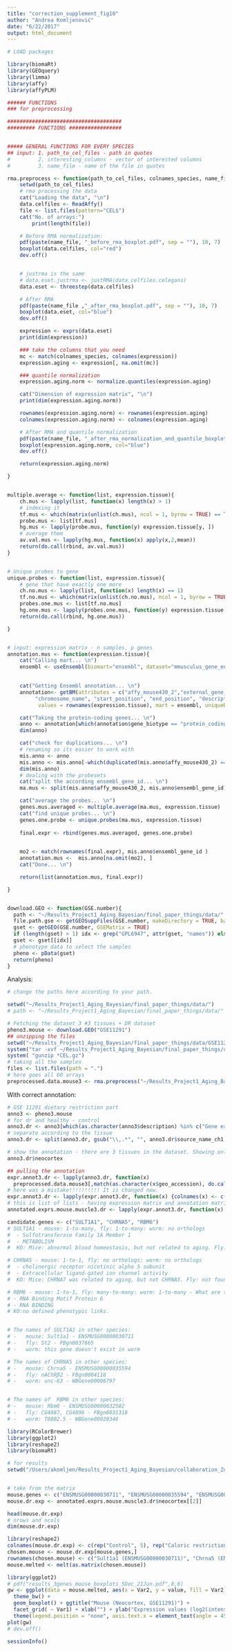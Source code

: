 ```yaml
---
title: "correction_supplement_fig10"
author: "Andrea Komljenović"
date: "6/22/2017"
output: html_document
---
```


```r

# LOAD packages

library(biomaRt)
library(GEOquery)
library(limma)
library(affy)
library(affyPLM)

###### FUNCTIONS
### for preprocessing

#####################################
######### FUNCTIONS #################


##### GENERAL FUNCTIONS FOR EVERY SPECIES
## input: 1. path_to_cel_files - path in quotes
#		  2. interesting_columns - vector of interested columns		
#		  3. name_file - name of the file in quotes		

rma.preprocess <- function(path_to_cel_files, colnames_species, name_file){
	setwd(path_to_cel_files)
	# rma processing the data
	cat("Loading the data", "\n")
	data.celfiles <- ReadAffy()
	file <- list.files(pattern="CEL$")
	cat("No. of arrays:")
		print(length(file))

	# Before RMA normalization:
	pdf(paste(name_file, "_before_rma_boxplot.pdf", sep = ""), 10, 7)
	boxplot(data.celfiles, col="red")
	dev.off()


	# justrma is the same
	# data.eset.justrma <- justRMA(data.celfiles.celegans)
	data.eset <- threestep(data.celfiles)

	# After RMA
	pdf(paste(name_file ,"_after_rma_boxplot.pdf", sep = ""), 10, 7)
	boxplot(data.eset, col="blue")
	dev.off()

	expression <- exprs(data.eset)
    print(dim(expression))

	### take the columns that you need
	mc <- match(colnames_species, colnames(expression))
	expression.aging <- expression[, na.omit(mc)]

	### quantile normalization 
	expression.aging.norm <- normalize.quantiles(expression.aging)

	cat("Dimension of expression matrix", "\n")
	print(dim(expression.aging.norm))

	rownames(expression.aging.norm) <- rownames(expression.aging)
	colnames(expression.aging.norm) <- colnames(expression.aging)

	# After RMA and quantile normalization
	pdf(paste(name_file, "_after_rma_normalization_and_quantile_boxplot.pdf", sep = ""), 10, 7)
	boxplot(expression.aging.norm, col="blue")
	dev.off()

	return(expression.aging.norm)

}


multiple.average <- function(list, expression.tissue){
	ch.mus <- lapply(list, function(x) length(x) > 1)
	# indexing it
	tf.mus <- which(matrix(unlist(ch.mus), ncol = 1, byrow = TRUE) == TRUE)
	probe.mus <- list[tf.mus]
	hg.mus <- lapply(probe.mus, function(y) expression.tissue[y, ])
	# average them
	av.val.mus <- lapply(hg.mus, function(x) apply(x,2,mean))
	return(do.call(rbind, av.val.mus))
}


# Unique probes to gene
unique.probes <- function(list, expression.tissue){
	# gene that have exactly one more
	ch.no.mus <- lapply(list, function(x) length(x) == 1)
	tf.no.mus <- which(matrix(unlist(ch.no.mus), ncol = 1, byrow = TRUE) == TRUE)
	probes.one.mus <- list[tf.no.mus]
	hg.one.mus <- lapply(probes.one.mus, function(y) expression.tissue[y, ])
	return(do.call(rbind, hg.one.mus)) 

}


# input: expression matrix - n samples, p genes
annotation.mus <- function(expression.tissue){
	cat("Calling mart... \n")
	ensembl <- useEnsembl(biomart="ensembl", dataset="mmusculus_gene_ensembl", version = 85)
	

	cat("Getting Ensembl annotation... \n")
	annotation<- getBM(attributes = c("affy_mouse430_2","external_gene_name","ensembl_gene_id", "entrezgene",
		 "chromosome_name", "start_position", "end_position", "description", "gene_biotype"), filters=c("affy_mouse430_2"),
          values = rownames(expression.tissue), mart = ensembl, uniqueRows = TRUE)

	cat("Taking the protein-coding genes... \n")
	anno <- annotation[which(annotation$gene_biotype == "protein_coding"),]
	dim(anno)

	cat("check for duplications... \n")
	# renaming so its easier to work with
	mis.anno <- anno
	mis.anno <- mis.anno[-which(duplicated(mis.anno$affy_mouse430_2) == "TRUE"),]
	dim(mis.anno)
	# dealing with the probesets
	cat("split the according ensembl_gene_id... \n")
	ma.mus <- split(mis.anno$affy_mouse430_2, mis.anno$ensembl_gene_id) 

	cat("average the probes... \n")
	genes.mus.averaged <- multiple.average(ma.mus, expression.tissue)
	cat("find unique probes... \n")
	genes.one.probe <- unique.probes(ma.mus, expression.tissue)
	
	final.expr <- rbind(genes.mus.averaged, genes.one.probe)
	

	mo2 <- match(rownames(final.expr), mis.anno$ensembl_gene_id )
	annotation.mus <-  mis.anno[na.omit(mo2), ]
	cat("Done... \n")

	return(list(annotation.mus, final.expr))

}


download.GEO <- function(GSE.number){
  path <- "~/Results_Project1_Aging_Bayesian/final_paper_things/data/"
  file.path.gse <- getGEOSuppFiles(GSE.number, makeDirectory = TRUE, baseDir = path)
  gset <- getGEO(GSE.number, GSEMatrix = TRUE)
  if (length(gset) > 1) idx <- grep("GPL6947", attr(gset, "names")) else idx <- 1
  gset <- gset[[idx]]
  # phenotype data to select the samples
  pheno <- pData(gset)
  return(pheno)
}

```

Analysis:

```r

# change the paths here according to your path.

setwd("~/Results_Project1_Aging_Bayesian/final_paper_things/data/")
# path <- "~/Results_Project1_Aging_Bayesian/final_paper_things/data/"

# Fetching the dataset 3 #3 tissues + DR dataset
pheno3.mouse <- download.GEO("GSE11291")
## unzipping the files
setwd("~/Results_Project1_Aging_Bayesian/final_paper_things/data/GSE11291/")
system("tar -xvf ~/Results_Project1_Aging_Bayesian/final_paper_things/data/GSE11291/GSE11291_RAW.tar")
system( "gunzip *CEL.gz")
# taking all the samples
files <- list.files(path = ".")
# here goes all 60 arrays
preprocessed.data.mouse3 <- rma.preprocess("~/Results_Project1_Aging_Bayesian/final_paper_things/data/GSE11291/", files, "Mouse GSE11291")
```

With correct annotation:

```r
# GSE 11291 dietary restriction part
anno3 <- pheno3.mouse
# for dr and healthy - control
anno3.dr <- anno3[which(as.character(anno3$description) %in% c("Gene expression of old calorie-restricted mice", "Gene expression of old control mice")),]
# separate according to the tissue
anno3.dr <- split(anno3.dr, gsub("\\,.*", "", anno3.dr$source_name_ch1, perl = TRUE))

# show the annotation - there are 3 tissues in the dataset. Showing only neocortex.
anno3.dr$neocortex

## pulling the annotation
expr.annot3.dr <- lapply(anno3.dr, function(x)
  preprocessed.data.mouse3[,match(as.character(x$geo_accession), do.call(c, lapply(strsplit(colnames(preprocessed.data.mouse3), "\\.CEL"), function(x) x[1])))])
# here was a mistake!!!!!!!!!! It is changed now.
expr.annot3.dr <- lapply(expr.annot3.dr, function(x) {colnames(x) <- c(rep("H", 5), rep("CR", 5)); x})
# this is list of lists - having expression matrix and annotation matrix as objects per tissue
annotated.exprs.mouse.muscle3.dr <- lapply(expr.annot3.dr, function(x) annotation.mus(x)) 
```

```r
candidate.genes <- c("SULT1A1", "CHRNA5", "RBM6")
# SULT1A1 - mouse: 1-to-many, fly: 1-to-many: worm: no orthologs
#  - Sulfotransferase Family 1A Member 1
#  - METABOLISM
#  KO: Mice: abnormal blood homeostasis, but not related to aging. Fly: not found

# CHRNA5 - mouse: 1-to-1, fly: no orthologs: worm: no orthologs
#  - cholinergic receptor nicotinic alpha 5 subunit
#  - Extracellular ligand-gated ion channel activity
#  KO: Mice: CHRNA7 was related to aging, but not CHRNA5. Fly: not found

# RBM6 - mouse: 1-to-1, fly: many-to-many: worm: 1-to-many - What are the names of those in other species
# - RNA Binding Motif Protein 6
# - RNA BINDING
# KO:no defined phenotypic links.


# The names of SULT1A1 in other species:
# -   mouse: Sult1a1 - ENSMUSG00000030711
# -   fly: St2 - FBgn0037665
# -   worm: this gene doesn't exist in worm

# The names of CHRNA5 in other species:
# -   mouse: Chrna5 - ENSMUSG00000035594
# -   fly: nAChRβ2 - FBgn0004118
# -   worm: unc-63 - WBGene00006797


# The names of  RBM6 in other species:
# -   mouse: Rbm6 - ENSMUSG00000032582
# -   fly: CG4887, CG4896 - FBgn0031318
# -   worm: T08B2.5 - WBGene00020346
```



```r
library(RColorBrewer)
library(ggplot2)
library(reshape2)
library(biomaRt)

# for results
setwd("/Users/akomljen/Results_Project1_Aging_Bayesian/collaboration_Zoltan_Aaron/")


# take from the matrix
mouse.genes <- c("ENSMUSG00000030711", "ENSMUSG00000035594", "ENSMUSG00000032582")
mouse.dr.exp <- annotated.exprs.mouse.muscle3.dr$neocortex[[2]]

head(mouse.dr.exp)
# nrows and ncols
dim(mouse.dr.exp)
```

```r
library(reshape2)
colnames(mouse.dr.exp) <- c(rep("Control", 5), rep("Caloric restriction", 5))
chosen.mouse <- mouse.dr.exp[mouse.genes,]
rownames(chosen.mouse) <- c("Sult1a1 (ENSMUSG00000030711)", "Chrna5 (ENSMUSG00000035594)", "Rbm6 (ENSMUSG00000032582)")
mouse.melted <- melt(as.matrix(chosen.mouse))

library(ggplot2)
# pdf("results_3genes_mouse_boxplots_5Dec_21Jun.pdf",8,6)
gw <- ggplot(data = mouse.melted, aes(x = Var2, y = value, fill = Var2)) +
  theme_bw() +
  geom_boxplot() + ggtitle("Mouse (Neocortex, GSE11291)") +
  facet_grid( ~ Var1) + xlab("") + ylab("Expression values (log2(intensities))")  + scale_fill_brewer(palette = "Paired") +
  theme(legend.position = "none", axis.text.x = element_text(angle = 45, hjust = 1))
plot(gw)
# dev.off()

```


```r
sessionInfo()
```

